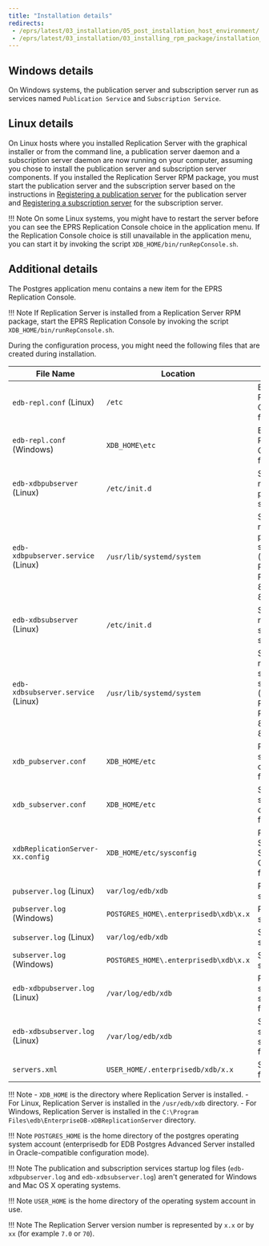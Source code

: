 ```yaml
---
title: "Installation details"
redirects:
 - /eprs/latest/03_installation/05_post_installation_host_environment/
 - /eprs/latest/03_installation/03_installing_rpm_package/installation_details/
---
```


## Windows details

On Windows systems, the publication server and subscription server run as services named `Publication Service` and `Subscription Service`.

## Linux details

On Linux hosts where you installed Replication Server with the graphical installer or from the command line, a publication server daemon and a subscription server daemon are now running on your computer, assuming you chose to install the publication server and subscription server components. If you installed the Replication Server RPM package, you must start the publication server and the subscription server based on the instructions in [Registering a publication server](../05_smr_operation/02_creating_publication/01_registering_publication_server/#registering_publication_server) for the publication server and [Registering a subscription server](../05_smr_operation/03_creating_subscription/01_registering_subscription_server/#registering_subscription_server) for the subscription server.

!!! Note
    On some Linux systems, you might have to restart the server before you can see the EPRS Replication Console choice in the application menu. If the Replication Console choice is still unavailable in the application menu, you can start it by invoking the script `XDB_HOME/bin/runRepConsole.sh`.

## Additional details

The Postgres application menu contains a new item for the EPRS Replication Console.

!!! Note
    If Replication Server is installed from a Replication Server RPM package, start the EPRS Replication Console by invoking the script `XDB_HOME/bin/runRepConsole.sh`.

During the configuration process, you might need the following files that are created during installation.

| File Name                          | Location                              | Description                                                                          |
| ---------------------------------- | ------------------------------------- | ------------------------------------------------------------------------------------ |
| `edb-repl.conf` (Linux)            | `/etc`                                | EPRS Replication Configuration file                                                   |
| `edb-repl.conf` (Windows)          | `XDB_HOME\etc`                        | EPRS Replication Configuration file                                                   |
| `edb-xdbpubserver` (Linux)         | `/etc/init.d`                         | Start, stop, or restart the publication server                                       |
| `edb-xdbpubserver.service` (Linux) | `/usr/lib/systemd/system`             | Start, stop, or restart the publication server (CentOS 7, RHEL 7, Rocky Linux 8, AlmaLinux 8, RHEL 8)  |
| `edb-xdbsubserver` (Linux)         | `/etc/init.d`                         | Start, stop, or restart the subscription server                                      |
| `edb-xdbsubserver.service` (Linux) | `/usr/lib/systemd/system`             | Start, stop, or restart the subscription server (CentOS 7, RHEL 7, Rocky Linux 8, AlmaLinux 8, RHEL 8) |
| `xdb_pubserver.conf`               | `XDB_HOME/etc`                        | Publication server configuration file                                                |
| `xdb_subserver.conf`               | `XDB_HOME/etc`                        | Subscription server configuration file                                               |
| `xdbReplicationServer-xx.config`   | `XDB_HOME/etc/sysconfig`              | Replication Server Startup Configuration file                                                       |
| `pubserver.log` (Linux)            | `var/log/edb/xdb`                     | Publication server log file                                                          |
| `pubserver.log` (Windows)          | `POSTGRES_HOME\.enterprisedb\xdb\x.x` | Publication server log file                                                          |
| `subserver.log` (Linux)            | `var/log/edb/xdb`                     | Subscription server log file                                                         |
| `subserver.log` (Windows)          | `POSTGRES_HOME\.enterprisedb\xdb\x.x` | Subscription server log file                                                         |
| `edb-xdbpubserver.log` (Linux)     | `/var/log/edb/xdb`                    | Publication services startup log file                                                |
| `edb-xdbsubserver.log` (Linux)     | `/var/log/edb/xdb`                    | Subscription services startup log file                                               |
| `servers.xml`                      | `USER_HOME/.enterprisedb/xdb/x.x`     | Server login file                                                                    |

!!! Note
    - `XDB_HOME` is the directory where Replication Server is installed. 
    - For Linux, Replication Server is installed in the `/usr/edb/xdb` directory.
    - For Windows, Replication Server is installed in the `C:\Program Files\edb\EnterpriseDB-xDBReplicationServer` directory.

!!! Note
    `POSTGRES_HOME` is the home directory of the postgres operating system account (enterprisedb for EDB Postgres Advanced Server installed in Oracle-compatible configuration mode).

!!! Note
    The publication and subscription services startup log files (`edb-xdbpubserver.log` and `edb-xdbsubserver.log`) aren't generated for Windows and Mac OS X operating systems.

!!! Note
    `USER_HOME` is the home directory of the operating system account in use.

!!! Note
    The Replication Server version number is represented by `x.x` or by `xx` (for example `7.0` or `70`).